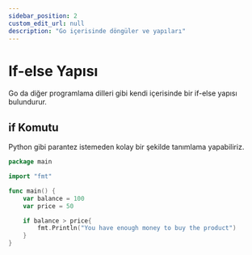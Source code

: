 ```yaml
---
sidebar_position: 2
custom_edit_url: null
description: "Go içerisinde döngüler ve yapıları"
---
```


# If-else Yapısı

Go da diğer programlama dilleri gibi kendi içerisinde bir if-else yapısı bulundurur.

## if Komutu

Python gibi parantez istemeden kolay bir şekilde tanımlama yapabiliriz. 

```go
package main

import "fmt"

func main() {
	var balance = 100
    var price = 50

    if balance > price{
        fmt.Println("You have enough money to buy the product")
    }
}
```

